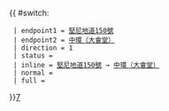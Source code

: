 {{ #switch: {{{format|}}}
  | endpoint1 = [[堅尼地道150號]]
  | endpoint2 = [[中環（大會堂）巴士總站|中環（大會堂）]]
  | direction = 1
  | status = 
  | inline = [[堅尼地道150號]] → [[中環（大會堂）巴士總站|中環（大會堂）]]
  | normal =
  | full =
}}<noinclude>[[category:港島居民巴士路線模板|7]]</noinclude>